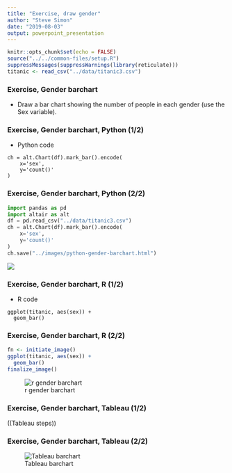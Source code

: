 ```yaml
---
title: "Exercise, draw gender"
author: "Steve Simon"
date: "2019-08-03"
output: powerpoint_presentation
---
```


```r
knitr::opts_chunk$set(echo = FALSE)
source("../../common-files/setup.R")
suppressMessages(suppressWarnings(library(reticulate)))
titanic <- read_csv("../data/titanic3.csv")
```

### Exercise, Gender barchart
+ Draw a bar chart showing the number of people in each gender (use the Sex variable).

### Exercise, Gender barchart, Python (1/2)
+ Python code
```{}
ch = alt.Chart(df).mark_bar().encode(
    x='sex',
    y='count()'
)
```

### Exercise, Gender barchart, Python (2/2)

```python
import pandas as pd
import altair as alt
df = pd.read_csv("../data/titanic3.csv")
ch = alt.Chart(df).mark_bar().encode(
    x='sex',
    y='count()'
)
ch.save("../images/python-gender-barchart.html")
```

![](../images/gender-barchart.png)

### Exercise, Gender barchart, R (1/2)
+ R code

```{}
ggplot(titanic, aes(sex)) +
  geom_bar()
```

### Exercise, Gender barchart, R (2/2)

```r
fn <- initiate_image()
ggplot(titanic, aes(sex)) +
  geom_bar()
finalize_image()
```

![r gender barchart](../images/`r fn`.png)

### Exercise, Gender barchart, Tableau (1/2)

((Tableau steps))

### Exercise, Gender barchart, Tableau (2/2)

![Tableau barchart](../images/tableau-gender-barchart.png)
